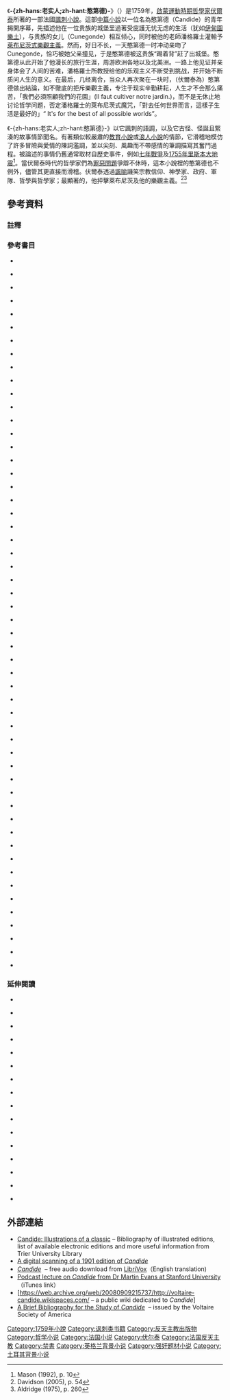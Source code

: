 {{NoteTA
|T=zh-hans:老实人;zh-hant:憨第德;
}}
{{Infobox Book|
| name          = -{zh-hans:老实人;zh-hant:憨第德}- 
| title_orig    = Candide, ou l'Optimisme
| translator    =
| image         = [[File:Candide1759.jpg|200px]]
| image_caption = 《'''-{zh-hans:老实人;zh-hant:憨第德}-'''》出版於巴黎、1759年版本的封面，其寫著，「憨第德，或樂觀主義。譯自德國的雷爾夫博士。」<ref> Wootton (2000), p. 1</ref><ref name=aldridge251254> Aldridge (1975), p. 251–254, 361</ref>
| author        = [[伏爾泰|伏爾泰]]
| illustrator   = [[尚-米歇爾·莫羅|尚-米歇爾·莫羅]]
| cover_artist =
| country       = [[法國|法國]]
| language      = [[法文|法文]]
| series        =
| genre         = [[哲學小說|短篇哲學]]；[[諷刺|諷刺小說]]；[[浪人小說|浪人小說]]；[[教育小說|教育小說]]
| publisher     = 1759年：克拉默、馬克-米歇爾·雷、尚·諾斯、蘭伯特等人
| pub_date      = 1759年1月<ref name=davidson5253> Davidson (2005), p. 52–53</ref><ref name=williams123> Williams (1997), p. 1–3 </ref>
| media_type    = 出版
| pages         =
| isbn          = 不適用
| preceded_by   =
| followed_by   =
}}
《'''-{zh-hans:老实人;zh-hant:憨第德}-'''》（{{lang-fr|'''''Candide, ou l'Optimisme'''''}}）是1759年，[[啟蒙運動|啟蒙運動時期]][[哲學家|哲學家]][[伏爾泰|伏爾泰]]所著的一部法國[[諷刺|諷刺小說]]。這部[[中篇小說|中篇小說]]以一位名為憨第德（Candide）的青年揭開序幕，先描述他在一位贵族的城堡里過著受庇護无忧无虑的生活（犹如[[伊甸園|伊甸園]][[樂土|樂土]]），与贵族的女儿（Cunegonde）相互倾心，同时被他的老師潘格羅士灌輸予[[戈特弗里德·萊布尼茨|萊布尼茨式]][[樂觀主義|樂觀主義]]。然而，好日不长，一天憨第德一时冲动亲吻了Cunegonde，恰巧被她父亲撞见，于是憨第德被这贵族“踢着背”赶了出城堡。憨第德从此开始了他漫长的旅行生涯，周游欧洲各地以及北美洲。一路上他见证并亲身体会了人间的苦难，潘格羅士所教授给他的乐观主义不断受到挑战，并开始不断质问人生的意义。在最后，几经离合，当众人再次聚在一块时，（伏爾泰為）憨第德做出結論，如不徹底的拒斥樂觀主義，专注于现实辛勤耕耘，人生才不会那么痛苦，「我們必須照顧我們的花園」(Il faut cultiver notre jardin.)，而不是无休止地讨论哲学问题，否定潘格羅士的萊布尼茨式魔咒，「對去任何世界而言，這樣子生活是最好的」“ It's for the best of all possible worlds”。

《-{zh-hans:老实人;zh-hant:憨第德}-》以它諷刺的語調，以及它古怪、怪誕且緊湊的故事情節聞名。有著類似較嚴肅的[[教育小說|教育小說]]或[[浪人小說|浪人小說]]的情節，它滑稽地模仿了許多冒險與愛情的陳詞濫調，並以尖刻、風趣而不帶感情的筆調描寫其奮鬥過程。被論述的事情仍舊通常取材自歷史事件，例如[[七年戰爭|七年戰爭]]及[[1755年里斯本大地震|1755年里斯本大地震]]<ref name=mason10> Mason (1992), p. 10</ref>。當伏爾泰時代的哲學家們為[[罪惡問題|罪惡問題]]爭辯不休時，這本小說裡的憨第德也不例外，儘管其更直接而滑稽。伏爾泰透過[[託寓|諷喻]]譏笑宗教信仰、神學家、政府、軍隊、哲學與哲學家；最顯著的，他抨擊萊布尼茨及他的樂觀主義。<ref name=davidson54>Davidson (2005), p. 54</ref><ref name=aldridge260> Aldridge (1975), p. 260 </ref>

{{clearleft}}

== 參考資料 ==
=== 註釋 ===
{{reflist|3}}
=== 參考書目 ===
<div class="references-small">
{{MultiCol}}
* {{cite journal
| last = Aldridge
| first = Alfred Owen
| title = Voltaire and the Century of Light
| url = https://archive.org/details/voltairecenturyo0000aldr
| publisher = Princeton University Press
| place = Princeton, New Jersey
| year = 1975
| id = ISBN 0-691-06287-0
}}

* {{cite journal
| title = Candide, ou l'optimisme, seconde partie (1760) / Jean-François Marmontel: un intellectuel exemplaire au siècle des Lumières
| last = Astbury
| first = Kate
| journal = Modern Language Review
| volume = 100
| issue = 2
| publisher = Modern Humanities Research Association
| id = EBSCO Accession Number 16763209
|date=2005年4月}}

* {{cite book
| last = Ayer
| first = A.J.
| title = Voltaire
| url = https://archive.org/details/voltaire00ayer
| publisher = Random House
| place = New York City
| isbn = 0394547985
| year = 1986
}}

* {{cite journal
| last = Barasch
| first = Frances K.
| title = The Grotesque as a Comic Genre
| journal = Modern Language Studies
| volume = 15
| issue = 1
| date = 1985年冬季
}}

* {{cite journal
| last = Beck
| first = Ervin
| title = Voltaire's Candide
| journal = Explicator
| date = 1999年夏季
| volume = 57
| issue = 4
| id = EBSCO Accession Number 2336667
}}

* {{cite journal
| last = Bellhouse
| first = Mary L.
| title = Candide Shoots the Monkey Lovers: Representing Black Men in Eighteenth-Century French Visual Culture
| journal = Political Theory
| volume = 34
| issue = 6
| publisher = Sage Publications
| doi = 10.1177/0090591706293020
| pages = 756
|date=2006年12月}}

* {{cite journal
| last = Bottiglia
| first = William F.
| title = Candide's Garden
| journal = PMLA
| volume = 66
| issue = 5
| pages = 720
| doi = 10.2307/459532
|date=1951年9月}}

* {{cite journal
| last = Bottiglia
| first = William F.
| title = Voltaire's ''Candide'': Analysis of a Classic
| journal = Studies on Voltaire and the Eighteenth Century
| volume = VII
| editor-last = Besterman
| editor-first = Theodore
| publisher = Institut et Musee Voltaire
| year = 1959
}}

* {{cite book
| last = Bottiglia
| first = William F.
| title = Voltaire; a collection of critical essays
| url = https://archive.org/details/voltairecollecti00bott
| publisher = Prentice–Hall, Inc.
| place = Englewood Cliffs, NJ
| year = 1968
| id = Library of Congress Number: 68–17823
}}

* {{cite book
| last = Bowerman
| first = George F.
| title = Censorship and the Public Library
| publisher = Ayer Publishing
| year = 1931
| isbn = 0836902327
}}

* {{cite book
| last = Boyer
| first= Paul S.
| title = Purity in Print: Book Censorship in America from the Gilded Age to the Computer Age
| url = https://archive.org/details/purityinprintboo00boye
| publisher = University of Wisconsin Press
| year = 2002
| isbn = 0299175847
}}

* {{cite journal
| last = Braun
| first= Theodore E. D.
| coauthors = Sturzer, Felicia; Meyer, Martine Darmon
| title = Teaching Candide— A Debate
| journal = The French Review
| volume = 61
| issue = 4
| pages = 569–571
|date=1988年3月}}

* {{cite web
 |author     = Britannica
 |url        = http://store.britannica.com/images/us/local/page_specific/custom/GreatBooks.pdf
 |accessdate = 2008-06-22
 |publisher  = Britannica
 |title      = Great Books of the Western World: A Collection of the Greatest Writings in Western History
 |year       = 2008
 |format     = PDF
}}{{dead link|date=2017年12月 |bot=InternetArchiveBot |fix-attempted=yes }}

* {{cite journal
| last = Broome
| first = J. H.
| title = Voltaire and Fougeret de Monbron a "Candide" Problem Reconsidered
| journal = The Modern Language Review
| volume = 55
| year = 1960
| pages = 509–518
| doi = 10.2307/3721375
| issue = 4
}}

* {{cite journal
| last = Burns
| first = Jennefer
| title = Telling tales about 'Impegno': Commitment and hindsight in Vittorini and Calvino
| journal = The Modern Language Review
| volume = 95
| issue = 4
| id = Gale Document Number:A80191130
| doi = 10.2307/3736629
| pages = 992
|date=2000年10月}}

* {{cite journal
| last = Crocker
| first = Lester G.
| title = Professor Wolper's Interpretation of Candide
| journal = Eighteenth-Century Studies
| volume = 5
| issue = 1
| date = 1971年秋季
| pages = 145–156
}}

* {{cite book
| last = Davidson
| first = Ian
| title = Voltaire in Exile
| url = https://archive.org/details/voltaireinexilel0000davi
| place = New York
| publisher = Grove Press
| date = 11 January 2005
| isbn = 0802117910
| pages = [https://archive.org/details/voltaireinexilel0000davi/page/53 53]}}

* {{cite journal
| last = Dawson
| first = Deidre
| title = In Search of the Real Pangloss: The Correspondence of Voltaire with the Duchess of Saxe-Gotha
| journal = Yale French Studies
| issue = 71 Men/Women of Letters
| year = 1986
| doi = 10.2307/2930024
| pages = 93
}}

* {{cite journal
| last = Gopnik
| first = Adam
| journal = New Yorker
| year = 2005
| volume = 81
| issue = 3
| title = Voltaire's Garden
| publisher = Conde Nast Publications
}}

* {{cite book
| last = Haight
| first = Anne Lyon
| journal = New Yorker
| year = 1970
| title = Banned Books: Informal Notes on Some Books Banned for Various Reasons at Various Times and in Various Places
| publisher = R. R. Bowker
| id = ISBN 835202046
}}

* {{cite journal
| last = Havens
| first = George R.
| title = The Composition of Voltaire's Candide
| journal = Modern Language Notes
| volume = 47
| issue = 4
| pages = 225
| doi = 10.2307/2913581
|date=1932年4月}}

* {{cite journal
| last = Havens
| first = George R.
| title = Some Notes on Candide
| journal = Modern Language Notes
| volume = 88
| issue = 4, French Issue
| pages = 841–847
|date=1973年5月}}

* {{cite journal
| last = Hitchins
| first = Keith
| title = Le voyage de Candide à Istanbul
| journal = World Literature Today
| date = 2002年夏/秋季
| volume = 76
| issue = 3/4
| id = EBSCO Accession Number 9209009
}}

* {{cite journal
| last = Hobbs
| first = Perry
| title = Dirty Hands: A Federal Customs Official Looks at Art
| date = 1930年4月2日
| journal = The New Republic
}}

* {{cite journal
| last = Kamrath
| first = Mark L.
| title = Brown and the Enlightenment: A study of the influence of Voltaire's Candide in Edgar Huntly
| year = 1991
| volume = 5
| number = 1
| journal = The American Transcendental Quarterly
}}

* {{cite book
| last = Leister
| first = Elizabeth Cooney
| title = Voltaire's ''Candide''
| url = https://archive.org/details/isbn_0764191624
| series = Barron's book notes
| publisher = Barron's Educational Series, Inc.
| place = Woodbury, New York
| year = 1985
| isbn = 0-8120-3505-4
}}

* {{cite book
| last = Malandain
| first = Pierre
| title = Voltaire: Candide ou L'Optimisme et autres contes
| isbn = 2-266-08266-3
| year = 1989
| publisher = Pocket
}}
{{ColBreak}}

* {{cite journal
| last = Mason
| first = H. T.
| title = Voltaire's "Contes": An "État Présent"
| journal = The Modern Language Review
| volume = 65
| issue = 1
| pages = 19–35
| doi = 10.2307/3722784
|date=1970年1月}}<!-- lots of sources -->

* {{cite book
| last = Mason
| first = Haydn
| title = Candide: Optimism Demolished
| publisher = Twayne Publishers
| place = New York City
| year = 1992
| series = Twayne's Masterwork Studies
| issue = 104
| isbn = 0-8057-8085-8
}}

* {{cite book
| last = McGhee
| first = Dorothy M.
| title = The "Conte Philosophique" Bridging a Century
| journal = PMLA
| volume = 58
| number = 2
| year = 1943
| pages = 438–449
| publisher = Modern Language Association
| url = http://www.jstor.org/stable/459053
| accessdate = 2008-07-02
| archive-date = 2019-05-21
| archive-url = https://web.archive.org/web/20190521115024/https://www.jstor.org/stable/459053
| dead-url = no
}}

* {{cite book
| last = Means
| first = Richard
| title = Voltaire: Background and Early Writing
| year = 2006
| publisher = Great Neck Publishing
| isbn = 1-4298-06654-0; EBSCOhost Accession Number: 19358655
}}

* {{cite web
 |last        = Monty
 |first       = Julie Anne
 |title       = Textualizing the Future: Godard, Rochefort, Beckett and Dystopian Discourse
 |url         = https://www.lib.utexas.edu/etd/d/2006/montyd37691/montyd37691.pdf
 |format      = PDF
 |accessdate  = 2008-07-05
 |publisher   = The University of Texas at Austin
 |deadurl     = yes
 |archiveurl  = https://web.archive.org/web/20081218122355/https://www.lib.utexas.edu/etd/d/2006/montyd37691/montyd37691.pdf
 |archivedate = 2008-12-18
}}

* {{cite journal
| last = Morrison
| first = Ian R.
| title = Leonardo Sciascia's ''Candido'' and Voltaire's ''Candide''
| journal = Modern Language Review
| volume = 97
| issue = 1
| id = EBSCO Accession Number 6388910
| doi = 10.2307/3735619
| pages = 59
|date=2002年1月}}

* {{cite book
| title = Oxford Color French Dictionary Plus
| url = https://archive.org/details/oxfordschoolfren0000unse_y0y6
| publisher = Oxford University Press Inc
| place = New York
| year = 2004
| isbn = 0198608985
| pages = [https://archive.org/details/oxfordschoolfren0000unse_y0y6/page/42 42]
}}

* {{cite book
| last = Peyser
| first = Joan
| title = Bernstein, a biography
| url = https://archive.org/details/bernsteinbiograp00peys
| location = New York
| publisher = Beech Tree Books
| year = 1987
| isbn = 0-688-04918-4
}}

* {{cite journal
| last = Radner
| first = Daisie
| coauthors = Radner, Michael
| title = Optimality in biology: Pangloss or Leibniz?
| journal = Monist
| volume = 81
| issue = 4
| id = EBSCO Accession Number 1713757
|date=1998年10月}}

* {{cite journal
| last = Rouillard
| first = C. D.
| title = Review of "Voltaire and Candide: A Study in the Fusion of History, Art and Philosophy"
| journal = Modern Philology
| volume = 60
| issue = 2
| pages = 145–149
| doi = 10.1086/389529|date=1962年11月}}<!-- read more of this -->

* {{cite journal
| last = Scherr
| first = Arthur
| title = Voltaire's 'Candide': a tale of women's equality
| journal = The Midwest Quarterly
| volume = 34
| issue = 3
| date = 1993年春季
| pages = 261–282
| id = Thomson Gale Document Number A13877067
}}

* {{cite journal
| last = Silva
| first = Edward T.
| journal = Journal of Popular Culture
| year = 1974
| title = From Candide to Candy: Love's Labor Lost
| volume = 8
| pages = 783–791.
| issn = 0022-3840
| id = EBSCO Accession Number 1975201832
| doi = 10.1111/j.0022-3840.1975.00783.x
}}

* {{cite web
| last = Smollett
| first = Tobias
| title = Candide
| publisher = Wikisource, The Free Library
| year = 2008
| url = http://en.wikisource.org/w/index.php?title=Candide/Chapter_1&oldid=474722
| accessdate = 2008-05-29
| archive-date = 2022-02-16
| archive-url = https://web.archive.org/web/20220216105351/https://en.wikisource.org/w/index.php?title=Candide%2FChapter_1&oldid=474722
}}

* {{cite journal
| last = Starobinski
| first = Jean
| journal = Comparative Literature
| volume = 28
| issue = 3
| title = Sur le Style Philosophique de Candide
| date = 1976年夏季
}}

* {{cite journal
| last = Taylor
| first = O. R.
| title = Review: Les Éditions encadrées des Œuvres de Voltaire de 1775
| journal = The Modern Language Review
| volume = 74
| issue = 1
| year = 1979
| doi = 10.2307/3726968
| pages = 207
}}

* {{Cite journal
| last = Torrey
| first = Norman L.
| title = The Date of Composition of Candide, and Voltaire's Corrections
| journal = Modern Language Notes
| volume = 44
| issue = 7
| pages = 446
| doi = 10.2307/2913558
|date=1929年11月}}

* {{cite book
| last = Voltaire
| editor-last = Morize
| editor-first = André
| title = Candide: ou, L'optimisme; édition critique avec une introd. et un commentaire par André Morize
| place = Paris
| year = 1931
| origyear = 1759
}}

* {{cite book
| last = Voltaire
| editor-last = Bair
| editor-first = Lowell
| isbn = 0-553-21166-8
| year = 1959
| origyear = 1759
| title = Candide
| publisher = Bantam Dell
| place = New York
}}

* {{cite journal
| last = Wade
| first = Ira O.
| title = The La Vallière MS of Candide
| journal = The French Review
| volume = 30
| issue = 1
|date=1956年10月}}

* {{cite journal
| last = Wade
| first = Ira O.
| title = A Manuscript of Voltaire's "Candide"
| journal = Proceedings of the American Philosophical Society
| volume = 101
| issue = 1
| date = 1957年2月15日
}}

* {{cite journal
| last = Wade
| first = Ira O.
| title = The First Edition of ''Candide'': A Problem of Identification
| journal = The Princeton University Library Chronicle
| volume = 20
| issue = 2
| date = 1959a
}}

* {{cite book
| last = Wade
| first = Ira O.
| title = Voltaire and ''Candide'': A Study in the Fusion of History, Art, and Philosophy
| year = 1959b
| publisher = Princeton University Press
| place = Princeton, New Jersey
| id = Library of Congress number 59-11085
}}

* {{cite book
| last = Waldinger
| first = Renée
| title = Approaches to Teaching Voltaire's ''Candide''
| publisher = The Modern Language Association of America
| place = New York
| year = 1987
| isbn = 0873525035
}}

* {{cite book
| title = Readings on Candide
| url = https://archive.org/details/isbn_9780737703627
| series = Literary Companion to World Literature
| publisher = Greenhaven Press
| last = Walsh
| first = Thomas
| place = San Diego, CA
| isbn = 0-7377-0362-8
| year = 2001
}}

* {{cite book
| last = Williams
| first = David
| title = Voltaire, Candide
| url = https://archive.org/details/voltairecandide0000will
| publisher = Grand & Cutler Ltd
| year = 1997
| place = Spain
| isbn = 0729303950
}}

* {{Cite journal
| last = Wolper
| first = Roy S.
| title = Candide, Gull in the Garden?
| journal = Eighteenth-Century Studies
| volume = 3
| issue = 2
| date = 1969年冬季
| pages = 265–277
| doi = 10.2307/2737575
}}

* {{cite book
| last = Wootton
| first = David
| title = ''Candide'' and Related Texts
| url = https://archive.org/details/candiderelatedte00volt
| publisher = Hackett Publishing Company, Inc.
| year = 2000
| isbn = 0872205479
}}
{{EndMultiCol}}
</div>

=== 延伸閱讀 ===
<div class="references-small">
{{MultiCol}}

* {{cite book
| last = Adorno
| first = Theodor W.
| editor-last = Redmond
| editor-first = Dennis
| title = Negative Dialectics
| year = 1970
| url = http://www.efn.org/~dredmond/ndtrans.html
| accessdate = 2007-07-28
| publisher = Suhrkamp Verlag
| place = Frankfurt am Main
| archive-url = https://web.archive.org/web/20070826232635/http://www.efn.org/~dredmond/ndtrans.html
| archive-date = 2007-08-26
| dead-url = yes
}}

* {{cite journal
| last = Betts
| first = C. J.
| title = On the Beginning and Ending of ''Candide''
| journal = The Modern Language Review
| volume = 80
| issue = 2
| pages = 283–292
| doi = 10.2307/3728661
|date=1985年4月}}<!-- structuralism -->

* {{cite web
 |last=Cates 
 |first=David Allan 
 |accessdate=2008-01-06 
 |title=Comparing Candide and X Out of Wonderland 
 |publisher=XOutofWonderland.com 
 |format=PDF 
 |url=http://www.xoutofwonderland.com/compare.pdf 
 |deadurl=yes 
 |archiveurl=https://web.archive.org/web/20080216122714/http://www.xoutofwonderland.com/compare.pdf 
 |archivedate=2008-02-16 
}}

* {{cite book
| last = Gullace
| first = Giovanni
| title = Il Candide nel pensiero di Voltaire
| place = Napoli
| year = 1985
| publisher = Società editrice napoletana
}}

* {{cite journal
| last = Gullette
| first = Cameron C.
| title = Fanfluche - Cousin of Candide
| journal = The French Review
| volume = 8
| issue = 2
| pages = 93–107
|date=1934年12月}}

* {{cite journal
| last = Henry
| first = Patrick
| title = Travel in Candide: Moving On But Going Nowhere
| journal = Papers on Language & Literature
| date = 1977年春季
| volume = 13
| issue = 2
| pages = 193–197
| issn = 0031-1294
| id = EBSCO Accession Number 7728974
}}

* {{cite journal
| last = Henry
| first = Patrick
| title = Time in Candide
| journal = Studies in Short Fiction
| date = 1977年冬季
| volume = 14
| issue = 1
| pages = 86–8
| issn = 0039-3789
| id = EBSCO Accession Number 7150968
}}

* {{cite journal
| last = Henry
| first = Patrick
| title = Working in Candide's Garden
| journal = Studies in Short Fiction
| date = 1977b年春季
| volume = 14
| issue = 2
| pages = 183–184
| issn = 0039-3789
| id = EBSCO Accession Number 7153217
}}

* {{cite journal
 |last=Henry 
 |first=Patrick 
 |title=Contre Barthes 
 |journal=Studies on Voltaire and the Eighteenth Century 
 |year=1987 
 |volume=249 
 |url=http://people.whitman.edu/~henrypg/barthes.htm 
 |accessdate=2007-07-10 
 |deadurl=yes 
 |archiveurl=https://web.archive.org/web/20070928022736/http://people.whitman.edu/~henrypg/barthes.htm 
 |archivedate=2007-09-28 
}}<!-- re-read -->

{{ColBreak}}
* {{cite journal
| last = Howells
| first = R. J.
| title = "Cette Boucherie Héroïque": "Candide" as Carnival
| journal = The Modern Language Review
| volume = 80
| issue = 2
| pages = 293–303
| doi = 10.2307/3728662
|date=1985年4月}}<!-- analysis in the grotesque series -->

* {{cite journal
| last = Kirby
| first = David
| title = The new Candide or what I learned in the theory wars
| journal = Virginia Quarterly Review
| date = 1993年夏季
| volume = 69
| issue = 3
| pages = p393, 15p
| issn = 0042-675X
| id = EBSCO Accession Number 9308316577
}}

* {{cite journal
| last = Lynch
| first = James J.
| title = Romance Conventions in Voltaire's Candide
| journal = South Atlantic Review
| volume = 50
| issue = 1
| pages = 35–46
| doi = 10.2307/3199529
|date=1985年1月}}

* {{cite journal
| last = Marsh
| first = Leonard
| title = Voltaire's Candide
| journal = Explicator
| date = 2004年春季
| volume = 62
| issue = 3
| pages = 144–146
| issn = 0014-4940
| id = EBSCO Accession Number 13275608
}}<!-- Analysis of characters Cunégonde and "la vielle" -->

* {{cite journal
| last = Oake
| first = Roger B.
| title = Review of "Voltaire and Candide"
| journal = Comparative Literature
| volume = 13
| issue = 2
| date = 1961年春季
| pages = 176–178
| doi = 10.2307/1768579}}<!-- it is really historically significant -->

* {{cite journal
| title = Voltaire's Candide
| last = Scherr
| first = Arthur
| date = 2001年冬季
| journal = Explicator
| volume = 59
| issue = 2
| id = EBSCO Accession Number 4423176
| doi = 10.2307/2913581
| pages = 225
}}

* {{cite book
| title = Critical Survey of Short Fiction
| edition = Second Revised
| year = 2001
| publisher = Salem Press, Inc.
| last = Sturm
| first = Mary J.
| coauthors = Parsell, David B.
| isbn = 0-89356-006-5; EBSCO Accession Number MOL0120000549
}}
<!-- I FORGOT WHY THESE WERE IN THE BIBLIOGRAPHY; taking them out

* {{cite book

| last = Voltaire
| editor-last = Clark
| editor-first = Roger
| title = Candide
| url = https://archive.org/details/candidewordswort00volt
| publisher = Translated by John Butt, Wordsworth Classics
| isbn = 9781853260636
| year = 1993
| pages = VIII, IX

| nopp = true
}}

* {{cite book

| last = Voltaire
| title = Candide
| url = https://archive.org/details/candideoroptimis0000volt_o2c3
| publisher = Translated and edited by Theo Cuffe, Penguin Books
| isbn = 0143039423
| year = 2005
}}

* {{cite book

| last = Voltaire
| title = Candide
| url = https://archive.org/details/candideoroptimis0000volt_z3c6
| publisher = Translated by [[Peter_Constantine|Peter Constantine]], Modern Library
| isbn = 0679643133
| year = 2005
}}

* {{cite book

| last = Voltaire
| title = Candide
| publisher = Translated by [[Burton_Raffel|Burton Raffel]], St. Martin's Press
| isbn = 0300106556
| year = 2005
}} WHY?-->
{{EndMultiCol}}
</div>

== 外部連結 ==
* [https://web.archive.org/web/20081022101511/http://ub-dok.uni-trier.de/ausstellung/candide/candide_engl.htm Candide: Illustrations of a classic] – Bibliography of illustrated editions, list of available electronic editions and more useful information from Trier University Library
* [http://oll.libertyfund.org/title/350 A digital scanning of a 1901 edition of ''Candide''] {{Wayback|url=http://oll.libertyfund.org/title/350 |date=20160304112501 }}
* [http://librivox.org/candide-by-voltaire/ ''Candide''] {{Wayback|url=http://librivox.org/candide-by-voltaire/ |date=20210224103935 }} – free audio download from [[LibriVox|LibriVox]]（English translation)
* [https://web.archive.org/web/20071013122448/http://deimos3.apple.com/WebObjects/Core.woa/Browse/itunes.stanford.edu.1291667329 Podcast lecture on ''Candide'' from Dr Martin Evans at Stanford University] （iTunes link）
* [https://web.archive.org/web/20080909215737/http://voltaire-candide.wikispaces.com/ – a public wiki dedicated to ''Candide'']
* [http://www.whitman.edu/VSA/Candide/bibliography.html A Brief Bibliography for the Study of ''Candide''] {{Wayback|url=http://www.whitman.edu/VSA/Candide/bibliography.html |date=20201020083135 }} – issued by the Voltaire Society of America

{{Authority control}}
[[Category:1759年小說|Category:1759年小說]]
[[Category:讽刺类书籍|Category:讽刺类书籍]]
[[Category:反天主教出版物|Category:反天主教出版物]]
[[Category:哲学小说|Category:哲学小说]]
[[Category:法国小说|Category:法国小说]]
[[Category:伏尔泰|Category:伏尔泰]]
[[Category:法国反天主教|Category:法国反天主教]]
[[Category:禁書|Category:禁書]]
[[Category:英格兰背景小说|Category:英格兰背景小说]]
[[Category:强奸题材小说|Category:强奸题材小说]]
[[Category:土耳其背景小说|Category:土耳其背景小说]]